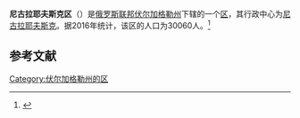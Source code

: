 {{Infobox Settlement
| official_name = 尼古拉耶夫斯克区
| native_name = Николаевский район
| image_flag =  Flag of Nikolaevsky rayon (Volgograd oblast).png 
| image_shield =  Coat of arms of Nikolayevsky district 2007 02.png 
| image_map =  Volgogradskaya_oblast_Nikolaevsky_rayon.png 
| settlement_type = [[区_(苏联)|区]]
| subdivision_type = [[国家|国家]]
| subdivision_type1 = [[州_(俄罗斯)|州]]
| subdivision_name = {{RUS}}
| subdivision_name1 = [[伏尔加格勒州|伏尔加格勒州]]
| seat_type = 行政中心
| seat = [[尼古拉耶夫斯克_(伏尔加格勒州)|尼古拉耶夫斯克]]
| population_as_of=2016
| population_footnotes = <ref name=stat />
| population_total = 30060
| timezone = [[莫斯科时间|MSK]]
| utc_offset = +3
}}
'''尼古拉耶夫斯克区'''（{{lang-ru|Николаевский район}}）是[[俄罗斯联邦|俄罗斯联邦]][[伏尔加格勒州|伏尔加格勒州]]下辖的一个[[区_(苏联)|区]]，其行政中心为[[尼古拉耶夫斯克_(伏尔加格勒州)|尼古拉耶夫斯克]]。据2016年统计，该区的人口为30060人。<ref name=stat>{{cite web | url = http://www.gks.ru/free_doc/doc_2016/bul_dr/mun_obr2016.rar | title = Численность населения Российской Федерации по муниципальным образованиям на 1 января 2016 года | language = ru | accessdate = 2016-12-18 | archive-date = 2019-05-13 | archive-url = https://web.archive.org/web/20190513150350/http://www.gks.ru/free_doc/doc_2016/bul_dr/mun_obr2016.rar | dead-url = no }}</ref>

== 参考文献 ==
{{reflist}}

{{Russia-stub}}

[[Category:伏尔加格勒州的区|Category:伏尔加格勒州的区]]